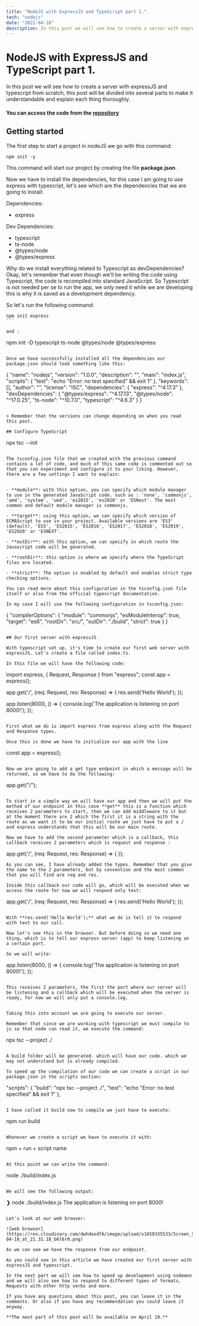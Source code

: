 ```yaml
---
title: "NodeJS with ExpressJS and TypeScript part 1."
tech: "nodejs"
date: "2022-04-18"
description: In this post we will see how to create a server with expressJS and typescript from scratch, this post will be divided into several parts to make it understandable and explain each thing thoroughly.
---
```


# NodeJS with ExpressJS and TypeScript part 1.

In this post we will see how to create a server with expressJS and typescript from scratch, this post will be divided into several parts to make it understandable and explain each thing thoroughly.

#### You can access the code from the [repository](https://github.com/jordanrjdev/express-typescript)

## Getting started

The first step to start a project in nodeJS we go with this command:

```
npm init -y
```

This command will start our project by creating the file **package.json**.

Now we have to install the dependencies, for this case I am going to use express with typescript, let's see which are the dependencies that we are going to install:

Dependencies:

- express

Dev Dependencies:

- typescript
- ts-node
- @types/node
- @types/express

Why do we install everything related to Typescript as devDependencies? Okay, let's remember that even though we'll be writing the code using Typescript, the code is recompiled into standard JavaScript. So Typescript is not needed per se to run the app, we only need it while we are developing this is why it is saved as a development dependency.

So let's run the following command:

````
npm init express
``` 

and :

````

npm init -D typescript ts-node @types/node @types/express

```

Once we have successfully installed all the dependencies our package.json should look something like this:

```

{
"name": "nodejs",
"version": "1.0.0",
"description": "",
"main": "index.js",
"scripts": {
"test": "echo \"Error: no test specified\" && exit 1"
},
"keywords": [],
"author": "",
"license": "ISC",
"dependencies": {
"express": "^4.17.3"
},
"devDependencies": {
"@types/express": "^4.17.13",
"@types/node": "^17.0.25",
"ts-node": "^10.7.0",
"typescript": "^4.6.3"
}
}

```

> Remember that the versions can change depending on when you read this post.

## Configure TypeScript

```

npx tsc --init

```

The tsconfig.json file that we created with the previous command contains a lot of code, and much of this same code is commented out so that you can experiment and configure it to your liking. However, there are a few settings I want to explain:


- **module**: with this option, you can specify which module manager to use in the generated JavaScript code. such as : 'none', 'commonjs', 'amd', 'system', 'umd', 'es2015', 'es2020' or 'ESNext'. The most common and default module manager is commonjs.

- **target**: using this option, we can specify which version of ECMAScript to use in your project. Available versions are 'ES3' (default), 'ES5', 'ES2015', 'ES2016', 'ES2017', 'ES2018', 'ES2019', 'ES2020' or 'ESNEXT'.

- **outDir**: with this option, we can specify in which route the Javascript code will be generated.

- **rootDir**: this option is where we specify where the TypeScript files are located.

- **strict**: The option is enabled by default and enables strict type checking options.

You can read more about this configuration in the tsconfig.json file itself or also from the official typescript documentation.

In my case I will use the following configuration in tsconfig.json:

```

{
"compilerOptions": {
"module": "commonjs",
"esModuleInterop": true,
"target": "es6",
"rootDir": "src/",
"outDir": "./build",
"strict": true
}
}

```

## Our first server with expressJS

With typescript set up, it's time to create our first web server with expressJS. Let's create a file called index.ts.

In this file we will have the following code:

```

import express, { Request, Response } from "express";
const app = express();

app.get('/', (req: Request, res: Response) => {
res.send('Hello World');
});

app.listen(8000, () => {
console.log('The application is listening on port 8000!');
});

```

First what we do is import express from express along with the Request and Response types.

Once this is done we have to initialize our app with the line

```

const app = express();

```

Now we are going to add a get type endpoint in which a message will be returned, so we have to do the following:

```

app.get("/");

```

To start in a simple way we will have our app and then we will put the method of our endpoint in this case **get** this is a function which receives 2 parameters to start, then we can add middleware to it but at the moment there are 2 which the first it is a string with the route as we want it to be our initial route we just have to put a / and express understands that this will be our main route.

Now we have to add the second parameter which is a callback, this callback receives 2 parameters which is request and response :
```

app.get('/', (req: Request, res: Response) => {
});

```
As you can see, I have already added the types. Remember that you give the name to the 2 parameters, but by convention and the most common that you will find are req and res.

Inside this callback our code will go, which will be executed when we access the route for now we will respond only text:

```

app.get('/', (req: Request, res: Response) => {
res.send('Hello World');
});

```

With **res.send('Hello World');** what we do is tell it to respond with text to our call.

Now let's see this in the browser. But before doing so we need one thing, which is to tell our express server (app) to keep listening on a certain port.

So we will write:

```

app.listen(8000, () => {
console.log('The application is listening on port 8000!');
});

```

This receives 2 parameters, the first the port where our server will be listening and a callback which will be executed when the server is ready, for now we will only put a console.log.


Taking this into account we are going to execute our server.

Remember that since we are working with typescript we must compile to js so that node can read it, we execute the command:

```

npx tsc --project ./

```

A build folder will be generated. which will have our code. which we may not understand but is already compiled.

To speed up the compilation of our code we can create a script in our package.json in the scripts section:

```

"scripts": {
"build": "npx tsc --project ./",
"test": "echo \"Error: no test specified\" && exit 1"
},

```

I have called it build now to compile we just have to execute:

```

npm run build

```

Whenever we create a script we have to execute it with:

```

npm + run + script name

```

At this point we can write the command:

```

node ./build/index.js

```

We will see the following output:

```

❯ node ./build/index.js
The application is listening on port 8000!

```

Let's look at our web browser:

![web browser](https://res.cloudinary.com/dwhdaxdf6/image/upload/v1650335533/Screen_Shot_2022-04-18_at_21.31.18_b6l6r0.png)

As we can see we have the response from our endpoint.

As you could see in this article we have created our first server with expressJS and typescript.

In the next part we will see how to speed up development using nodemon and we will also see how to respond to different types of formats. Requests with other http verbs and more.

If you have any questions about this post, you can leave it in the comments. Or also if you have any recommendation you could leave it anyway.

**The next part of this post will be available on April 19.**
```
